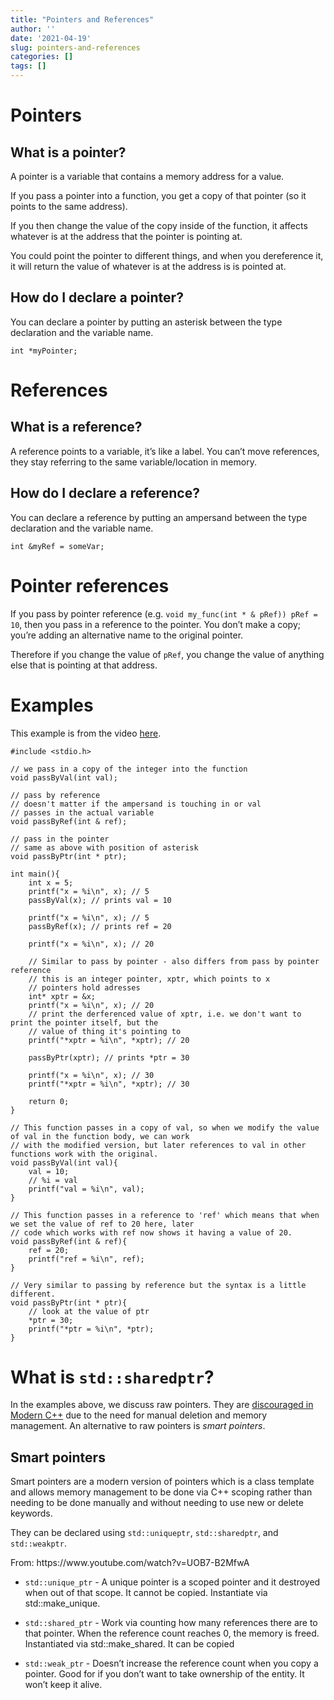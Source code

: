 ```yaml
---
title: "Pointers and References"
author: ''
date: '2021-04-19'
slug: pointers-and-references
categories: []
tags: []
---
```


# Pointers

## What is a pointer?

A pointer is a variable that contains a memory address for a value.

If you pass a pointer into a function, you get a copy of that pointer (so it points to the same address).

If you then change the value of the copy inside of the function, it affects whatever is at the address that the pointer is pointing at.

You could point the pointer to different things, and when you dereference it, it will return the value of whatever is at the address is is pointed at.

## How do I declare a pointer?

You can declare a pointer by putting an asterisk between the type declaration and the variable name.

```Rcpp
int *myPointer;
```

# References

## What is a reference?

A reference points to a variable, it's like a label. You can't move references, they stay referring to the same variable/location in memory.

## How do I declare a reference?

You can declare a reference by putting an ampersand between the type declaration and the variable name.

```Rcpp
int &myRef = someVar;
```

# Pointer references

If you pass by pointer reference (e.g. `void my_func(int * & pRef)) pRef = 10`, then you pass in a reference to the pointer.  You don't make a copy; you're adding an alternative name to the original pointer.

Therefore if you change the value of `pRef`, you change the value of anything else that is pointing at that address.

# Examples

This example is from the video [here](https://www.youtube.com/watch?v=UWYnUGnChhA).

```Rcpp
#include <stdio.h>

// we pass in a copy of the integer into the function
void passByVal(int val);

// pass by reference
// doesn't matter if the ampersand is touching in or val
// passes in the actual variable
void passByRef(int & ref);

// pass in the pointer
// same as above with position of asterisk
void passByPtr(int * ptr);

int main(){
    int x = 5;
    printf("x = %i\n", x); // 5
    passByVal(x); // prints val = 10

    printf("x = %i\n", x); // 5
    passByRef(x); // prints ref = 20

    printf("x = %i\n", x); // 20

    // Similar to pass by pointer - also differs from pass by pointer reference
    // this is an integer pointer, xptr, which points to x
    // pointers hold adresses
    int* xptr = &x;
    printf("x = %i\n", x); // 20
    // print the derferenced value of xptr, i.e. we don't want to print the pointer itself, but the
    // value of thing it's pointing to
    printf("*xptr = %i\n", *xptr); // 20

    passByPtr(xptr); // prints *ptr = 30

    printf("x = %i\n", x); // 30
    printf("*xptr = %i\n", *xptr); // 30

    return 0;
}

// This function passes in a copy of val, so when we modify the value of val in the function body, we can work 
// with the modified version, but later references to val in other functions work with the original.
void passByVal(int val){
    val = 10;
    // %i = val
    printf("val = %i\n", val);
}

// This function passes in a reference to 'ref' which means that when we set the value of ref to 20 here, later
// code which works with ref now shows it having a value of 20.
void passByRef(int & ref){
    ref = 20;
    printf("ref = %i\n", ref);
}

// Very similar to passing by reference but the syntax is a little different.  
void passByPtr(int * ptr){
    // look at the value of ptr
    *ptr = 30;
    printf("*ptr = %i\n", *ptr);
}

```

# What is `std::sharedptr`?

In the examples above, we discuss raw pointers.  They are [discouraged in Modern C++](https://docs.microsoft.com/en-us/cpp/cpp/pointers-cpp?view=msvc-160) due to the need for manual deletion and memory management.  An alternative to raw pointers is _smart pointers_.  

## Smart pointers

Smart pointers are a modern version of pointers which is a class template and allows memory management to be done via C++ scoping rather than needing to be done manually and without needing to use new or delete keywords.

They can be declared using `std::uniqueptr`, `std::sharedptr`, and `std::weakptr`.

From: https://www.youtube.com/watch?v=UOB7-B2MfwA

* `std::unique_ptr` - A unique pointer is a scoped pointer and it destroyed when out of that scope.  It cannot be copied.  Instantiate via std::make_unique.

* `std::shared_ptr` - Work via counting how many references there are to that pointer.  When the reference count reaches 0, the memory is freed.  Instantiated via std::make_shared.  It can be copied 

* `std::weak_ptr` - Doesn't increase the reference count when you copy a pointer.  Good for if you don't want to take ownership of the entity. It won't keep it alive.
